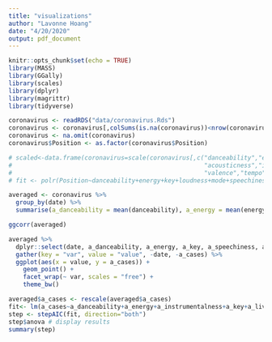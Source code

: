 ```yaml
---
title: "visualizations"
author: "Lavonne Hoang"
date: "4/20/2020"
output: pdf_document
---
```


```r
knitr::opts_chunk$set(echo = TRUE)
library(MASS)
library(GGally)
library(scales)
library(dplyr)
library(magrittr)
library(tidyverse)
```

```r
coronavirus <- readRDS("data/coronavirus.Rds")
coronavirus <- coronavirus[,colSums(is.na(coronavirus))<nrow(coronavirus)]
coronavirus <- na.omit(coronavirus)
coronavirus$Position <- as.factor(coronavirus$Position)
```

```r
# scaled<-data.frame(coronavirus=scale(coronavirus[,c("danceability","energy","key","loudness","mode","speechiness",
#                                                     "acousticness","instrumentalness","liveness",
#                                                     "valence","tempo","cases","deaths")]))
# fit <- polr(Position~danceability+energy+key+loudness+mode+speechiness+acousticness+instrumentalness+liveness+valence+tempo+cases+deaths, data=coronavirus,Hess = TRUE)

```



```r
averaged <- coronavirus %>%
  group_by(date) %>%
  summarise(a_danceability = mean(danceability), a_energy = mean(energy), a_key = mean(key), a_loudness = mean(loudness), a_mode = mean(mode), a_speechiness = mean(speechiness), a_acousticness = mean(acousticness), a_instrumentalness = mean(instrumentalness), a_liveness = mean(instrumentalness), a_valence = mean(valence), a_tempo = mean(tempo), a_cases = mean(cases), a_deaths = mean(deaths))
```

```r
ggcorr(averaged)
```

```r
averaged %>%
  dplyr::select(date, a_danceability, a_energy, a_key, a_speechiness, a_instrumentalness, a_liveness, a_valence, a_tempo, a_cases) %>%
  gather(key = "var", value = "value", -date, -a_cases) %>%
  ggplot(aes(x = value, y = a_cases)) +
    geom_point() +
    facet_wrap(~ var, scales = "free") +
    theme_bw()

```

```r
averaged$a_cases <- rescale(averaged$a_cases)
fit<- lm(a_cases~a_danceability+a_energy+a_instrumentalness+a_key+a_liveness+a_speechiness+a_tempo+a_valence, data=averaged)
step <- stepAIC(fit, direction="both")
step$anova # display results
summary(step)
```

